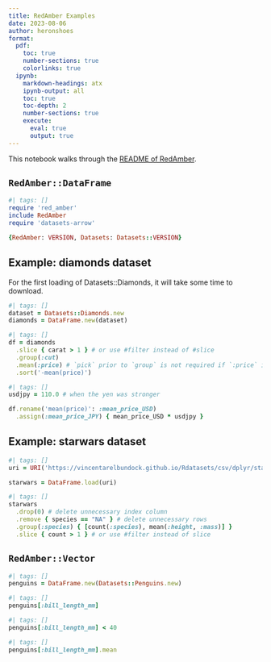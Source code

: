 ```yaml
---
title: RedAmber Examples
date: 2023-08-06
author: heronshoes
format:
  pdf:
    toc: true
    number-sections: true
    colorlinks: true
  ipynb:
    markdown-headings: atx
    ipynb-output: all
    toc: true
    toc-depth: 2
    number-sections: true
    execute:
      eval: true
      output: true
---
```


This notebook walks through the [README of RedAmber](https://github.com/heronshoes/red_amber#readme).


## `RedAmber::DataFrame`

```ruby
#| tags: []
require 'red_amber'
include RedAmber
require 'datasets-arrow'

{RedAmber: VERSION, Datasets: Datasets::VERSION}
```

## Example: diamonds dataset

For the first loading of Datasets::Diamonds, it will take some time to download.

```ruby
#| tags: []
dataset = Datasets::Diamonds.new
diamonds = DataFrame.new(dataset)
```

```ruby
#| tags: []
df = diamonds
  .slice { carat > 1 } # or use #filter instead of #slice
  .group(:cut)
  .mean(:price) # `pick` prior to `group` is not required if `:price` is specified here.
  .sort('-mean(price)')
```

```ruby
#| tags: []
usdjpy = 110.0 # when the yen was stronger

df.rename('mean(price)': :mean_price_USD)
  .assign(:mean_price_JPY) { mean_price_USD * usdjpy }
```

## Example: starwars dataset

```ruby
#| tags: []
uri = URI('https://vincentarelbundock.github.io/Rdatasets/csv/dplyr/starwars.csv')

starwars = DataFrame.load(uri)
```

```ruby
#| tags: []
starwars
  .drop(0) # delete unnecessary index column
  .remove { species == "NA" } # delete unnecessary rows
  .group(:species) { [count(:species), mean(:height, :mass)] }
  .slice { count > 1 } # or use #filter instead of slice
```

## `RedAmber::Vector`

```ruby
#| tags: []
penguins = DataFrame.new(Datasets::Penguins.new)
```

```ruby
#| tags: []
penguins[:bill_length_mm]
```

```ruby
#| tags: []
penguins[:bill_length_mm] < 40
```

```ruby
#| tags: []
penguins[:bill_length_mm].mean
```

